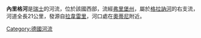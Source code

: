 {{Unreferenced|time=2021-01-14T03:03:13+00:00}}
{{Coord|46|43|53|N|7|0|33|E|display=title}}

'''內里格河'''是[[瑞士|瑞士]]的河流，位於該國西部，流經[[弗里堡州|弗里堡州]]，屬於[[格拉訥河|格拉訥河]]的右支流，河道全長21公里，發源自[[拉韋雷里|拉韋雷里]]，河口處在[[奧蒂尼|奧蒂尼]]附近。

{{Germany-geo-stub}}
[[Category:德國河流|Category:德國河流]]
